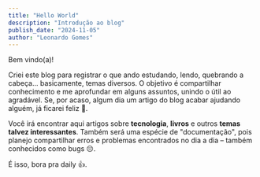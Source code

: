 ```yaml
---
title: "Hello World"
description: "Introdução ao blog"
publish_date: "2024-11-05"
author: "Leonardo Gomes"
---
```


Bem vindo(a)!

Criei este blog para registrar o que ando estudando, lendo, quebrando a cabeça... basicamente, temas diversos. O objetivo é compartilhar conhecimento e me aprofundar em alguns assuntos, unindo o útil ao agradável. Se, por acaso, algum dia um artigo do blog acabar ajudando alguém, já ficarei feliz 🙏.

Você irá encontrar aqui artigos sobre **tecnologia**, **livros** e outros **temas talvez interessantes**. Também será uma espécie de "documentação", pois planejo compartilhar erros e problemas encontrados no dia a dia – também conhecidos como bugs 😔.

É isso, bora pra daily 👍.